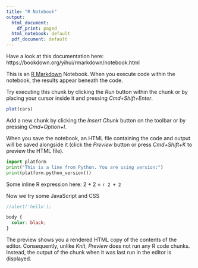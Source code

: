 ```yaml
---
title: "R Notebook"
output:
  html_document:
    df_print: paged
  html_notebook: default
  pdf_document: default
---
```


Have a look at this documentation here: https://bookdown.org/yihui/rmarkdown/notebook.html

This is an [R Markdown](http://rmarkdown.rstudio.com) Notebook. When you execute code within the notebook, the results appear beneath the code. 

Try executing this chunk by clicking the *Run* button within the chunk or by placing your cursor inside it and pressing *Cmd+Shift+Enter*. 


```r
plot(cars)
```

Add a new chunk by clicking the *Insert Chunk* button on the toolbar or by pressing *Cmd+Option+I*.

When you save the notebook, an HTML file containing the code and output will be saved alongside it (click the *Preview* button or press *Cmd+Shift+K* to preview the HTML file).

```python
import platform
print("This is a line from Python. You are using version:")
print(platform.python_version())
```

Some inline R expression here: 2 + 2 = `r 2 + 2`

Now we try some JavaScript and CSS

```js
//alert('hello');
```

```css
body {
  color: black;
}
```


The preview shows you a rendered HTML copy of the contents of the editor. Consequently, unlike *Knit*, *Preview* does not run any R code chunks. Instead, the output of the chunk when it was last run in the editor is displayed.

